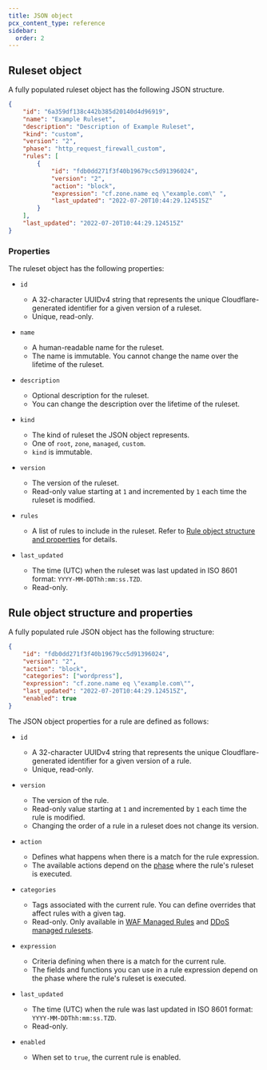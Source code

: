 ```yaml
---
title: JSON object
pcx_content_type: reference
sidebar:
  order: 2
---
```



## Ruleset object

A fully populated ruleset object has the following JSON structure.

```json
{
	"id": "6a359df138c442b385d20140d4d96919",
	"name": "Example Ruleset",
	"description": "Description of Example Ruleset",
	"kind": "custom",
	"version": "2",
	"phase": "http_request_firewall_custom",
	"rules": [
		{
			"id": "fdb0dd271f3f40b19679cc5d91396024",
			"version": "2",
			"action": "block",
			"expression": "cf.zone.name eq \"example.com\" ",
			"last_updated": "2022-07-20T10:44:29.124515Z"
		}
	],
	"last_updated": "2022-07-20T10:44:29.124515Z"
}
```

### Properties

The ruleset object has the following properties:

- `id` <Type text="String" />

  - A 32-character UUIDv4 string that represents the unique Cloudflare-generated identifier for a given version of a ruleset.
  - Unique, read-only.

- `name` <Type text="String" />

  - A human-readable name for the ruleset.
  - The name is immutable. You cannot change the name over the lifetime of the ruleset.

- `description` <Type text="String" />

  - Optional description for the ruleset.
  - You can change the description over the lifetime of the ruleset.

- `kind` <Type text="String" />

  - The kind of ruleset the JSON object represents.
  - One of `root`, `zone`, `managed`, `custom`.
  - `kind` is immutable.

- `version` <Type text="Integer" />

  - The version of the ruleset.
  - Read-only value starting at `1` and incremented by `1` each time the ruleset is modified.

- `rules` <Type text="Array<Rule>" />

  - A list of rules to include in the ruleset. Refer to [Rule object structure and properties](/ruleset-engine/rulesets-api/json-object/#rule-object-structure-and-properties) for details.

- `last_updated` <Type text="Timestamp" />
  - The time (UTC) when the ruleset was last updated in ISO 8601 format: `YYYY-MM-DDThh:mm:ss.TZD`.
  - Read-only.

## Rule object structure and properties

A fully populated rule JSON object has the following structure:

```json
{
	"id": "fdb0dd271f3f40b19679cc5d91396024",
	"version": "2",
	"action": "block",
	"categories": ["wordpress"],
	"expression": "cf.zone.name eq \"example.com\"",
	"last_updated": "2022-07-20T10:44:29.124515Z",
	"enabled": true
}
```

The JSON object properties for a rule are defined as follows:

- `id` <Type text="String" />

  - A 32-character UUIDv4 string that represents the unique Cloudflare-generated identifier for a given version of a rule.
  - Unique, read-only.

- `version` <Type text="Integer" />

  - The version of the rule.
  - Read-only value starting at `1` and incremented by `1` each time the rule is modified.
  - Changing the order of a rule in a ruleset does not change its version.

- `action` <Type text="string" />

  - Defines what happens when there is a match for the rule expression.
  - The available actions depend on the [phase](/ruleset-engine/about/phases/) where the rule's ruleset is executed.

- `categories` <Type text="Array<String>" />

  - Tags associated with the current rule. You can define overrides that affect rules with a given tag.
  - Read-only. Only available in [WAF Managed Rules](/waf/managed-rules/) and [DDoS managed rulesets](/ddos-protection/managed-rulesets/).

- `expression` <Type text="String" />

  - Criteria defining when there is a match for the current rule.
  - The fields and functions you can use in a rule expression depend on the phase where the rule's ruleset is executed.

- `last_updated` <Type text="Timestamp" />

  - The time (UTC) when the rule was last updated in ISO 8601 format: `YYYY-MM-DDThh:mm:ss.TZD`.
  - Read-only.

- `enabled` <Type text="Boolean" />
  - When set to `true`, the current rule is enabled.
